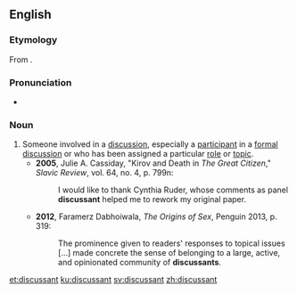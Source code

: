 ==English==

===Etymology===
From {{suffix|discuss|ant|lang=en}}.

===Pronunciation===
* {{a|UK}} {{IPA|/dɪˈskʌsənt/|lang=en}}

===Noun===
{{en-noun}}

# Someone involved in a [[discussion]], especially a [[participant]] in a [[formal]] [[discussion]] or who has been assigned a particular [[role]] or [[topic]]. {{defdate|from 20th c.}}
#* '''2005''', Julie A. Cassiday, "Kirov and Death in ''The Great Citizen''," ''Slavic Review'', vol. 64, no. 4, p. 799n:
#*: I would like to thank Cynthia Ruder, whose comments as panel '''discussant''' helped me to rework my original paper.
#* '''2012''', Faramerz Dabhoiwala, ''The Origins of Sex'', Penguin 2013, p. 319:
#*: The prominence given to readers' responses to topical issues [...] made concrete the sense of belonging to a large, active, and opinionated community of '''discussants'''.

[[et:discussant]]
[[ku:discussant]]
[[sv:discussant]]
[[zh:discussant]]